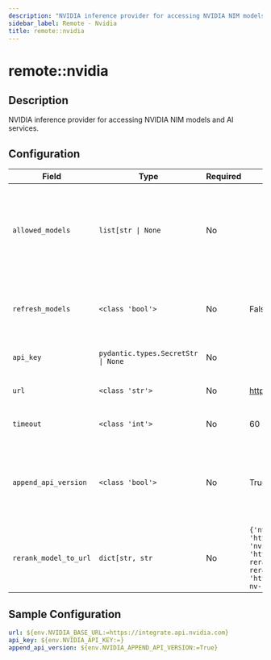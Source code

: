 ```yaml
---
description: "NVIDIA inference provider for accessing NVIDIA NIM models and AI services."
sidebar_label: Remote - Nvidia
title: remote::nvidia
---
```


# remote::nvidia

## Description

NVIDIA inference provider for accessing NVIDIA NIM models and AI services.

## Configuration

| Field | Type | Required | Default | Description |
|-------|------|----------|---------|-------------|
| `allowed_models` | `list[str \| None` | No |  | List of models that should be registered with the model registry. If None, all models are allowed. |
| `refresh_models` | `<class 'bool'>` | No | False | Whether to refresh models periodically from the provider |
| `api_key` | `pydantic.types.SecretStr \| None` | No |  | Authentication credential for the provider |
| `url` | `<class 'str'>` | No | https://integrate.api.nvidia.com | A base url for accessing the NVIDIA NIM |
| `timeout` | `<class 'int'>` | No | 60 | Timeout for the HTTP requests |
| `append_api_version` | `<class 'bool'>` | No | True | When set to false, the API version will not be appended to the base_url. By default, it is true. |
| `rerank_model_to_url` | `dict[str, str` | No | `{'nv-rerank-qa-mistral-4b:1': 'https://ai.api.nvidia.com/v1/retrieval/nvidia/reranking', 'nvidia/nv-rerankqa-mistral-4b-v3': 'https://ai.api.nvidia.com/v1/retrieval/nvidia/nv-rerankqa-mistral-4b-v3/reranking', 'nvidia/llama-3.2-nv-rerankqa-1b-v2': 'https://ai.api.nvidia.com/v1/retrieval/nvidia/llama-3_2-nv-rerankqa-1b-v2/reranking'}` | Mapping of rerank model identifiers to their API endpoints.  |

## Sample Configuration

```yaml
url: ${env.NVIDIA_BASE_URL:=https://integrate.api.nvidia.com}
api_key: ${env.NVIDIA_API_KEY:=}
append_api_version: ${env.NVIDIA_APPEND_API_VERSION:=True}
```
